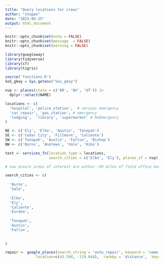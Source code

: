 ```yaml
---
title: "Query locations for crews"
author: "steppe"
date: "2023-04-25"
output: html_document
---
```



```r
knitr::opts_chunk$set(echo = FALSE)
knitr::opts_chunk$set(message  = FALSE)
knitr::opts_chunk$set(warning = FALSE)
```




```r
library(googleway)
library(tidyverse)
library(sf)
library(tigris)
```

```r
source('functions.R')
SoS_gkey = Sys.getenv("Sos_gkey")
```


```r

nvp <- places(state = c('OR', 'NV', 'UT')) |>
  dplyr::select(NAME)
```

```r

locations <- c(
  'hospital', 'police_station',  # serious emergency
  'car_repair', 'gas_station', # emergency
  'lodging',  'library', 'supermarket' # ReEmergency 
)

NE <- c('Ely', 'Elko', 'Austin', 'Tonopah')
SE <- c('Cedar City', 'Fillmore', 'Caliente')
SW <- c('Tonopah', 'Austin', 'Fallon', 'Bishop')
NW <- c('Burns', 'Andrews', 'Vale', 'Hiko')

test <- services_fn(location_type = locations, 
                    search_cities = c('Elko', 'Ely'), places_sf = nvp)

# now ensure areas of interest are within ~50 miles of field office boundaries

```

```r

search_cities <- c(
  
  'Burns', 
  'Vale', 
  
  'Elko', 
  'Ely', 
  'Caliente',
  'Eureka',
  
  'Tonopah', 
  'Austin',
  'Fallon', 
  
  
)

```


```r
repair <- google_places(search_string = 'auto_repair', keyword = 'name',
              location=c(43.594, -119.044),  rankby = 'distance',  key=key)
```


